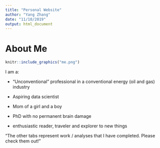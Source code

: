 ```yaml
---
title: "Personal Website"
author: "Yang Zhang"
date: "11/10/2019"
output: html_document
---
```



# About Me


```r
knitr::include_graphics("me.png")
```


I am a:

* "Unconventional" professional in a conventional energy (oil and gas) industry

* Aspiring data scientist

* Mom of a girl and a boy

* PhD with no permanent brain damage 

* enthusiastic reader, traveler and explorer to new things




“The other tabs represent work / analyses that I have completed.  Please check them out!”

